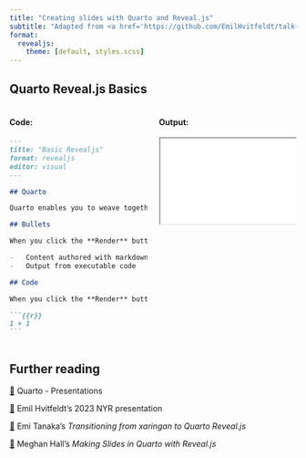 ```yaml
---
title: "Creating slides with Quarto and Reveal.js"
subtitle: "Adapted from <a href='https://github.com/EmilHvitfeldt/talk-nyr-slidecraft'>Emil Hvitfeldt's 2023 NYR presentation</a>" 
format:
  revealjs: 
    theme: [default, styles.scss]
---
```


## [Quarto]{.blue} Reveal.js Basics

::: columns
::: {.column width="50%"}
#### Code:

::: quarto
`````md
---
title: "Basic Revealjs"
format: revealjs
editor: visual
---

## Quarto

Quarto enables you to weave together content and executable code into a finished presentation.

## Bullets

When you click the **Render** button a document will be generated that includes:

-   Content authored with markdown
-   Output from executable code

## Code

When you click the **Render** button a presentation will be generated that includes both content and the output of embedded code. You can embed code like this:

```{{r}}
1 + 1
```
`````
:::
:::

::: {.column width="50%"}
#### Output:

<iframe class="slide-deck" src="basics.html"></iframe>
:::
:::

## Further reading

::: small
<a href='https://quarto.org/docs/presentations/'>🔗</a> Quarto - Presentations

<a href='https://github.com/EmilHvitfeldt/talk-nyr-slidecraft'>🔗</a> Emil Hvitfeldt's 2023 NYR presentation

<a href='https://emitanaka.org/blog/2022-07-11-transitioning-from-xaringan-to-quarto-revealjs/transitioning-from-xaringan-to-quarto-revealjs.html'>🔗</a> Emi Tanaka's <em>Transitioning from xaringan to Quarto Reveal.js</em>

<a href='https://meghan.rbind.io/blog/quarto-slides/'>🔗</a> Meghan Hall's <em>Making Slides in Quarto with Reveal.js</em>
:::
